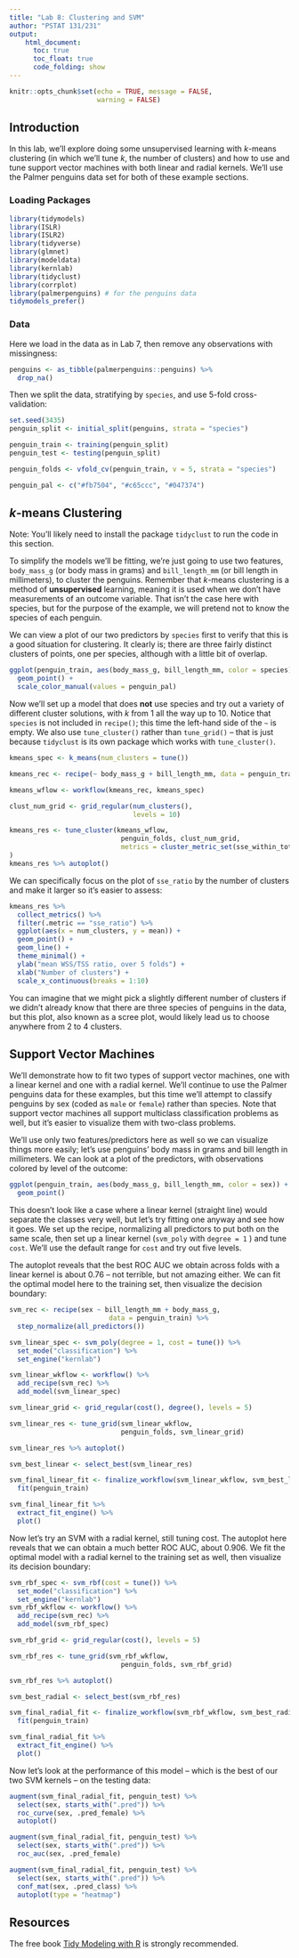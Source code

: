 ```yaml
---
title: "Lab 8: Clustering and SVM"
author: "PSTAT 131/231"
output:
    html_document:
      toc: true
      toc_float: true
      code_folding: show
---
```


```r
knitr::opts_chunk$set(echo = TRUE, message = FALSE,
                      warning = FALSE)
```

## Introduction

In this lab, we'll explore doing some unsupervised learning with *k*-means clustering (in which we'll tune *k*, the number of clusters) and how to use and tune support vector machines with both linear and radial kernels. We'll use the Palmer penguins data set for both of these example sections.

### Loading Packages

```r
library(tidymodels)
library(ISLR)
library(ISLR2)
library(tidyverse)
library(glmnet)
library(modeldata)
library(kernlab)
library(tidyclust)
library(corrplot)
library(palmerpenguins) # for the penguins data
tidymodels_prefer()
```

### Data

Here we load in the data as in Lab 7, then remove any observations with missingness:

```r
penguins <- as_tibble(palmerpenguins::penguins) %>% 
  drop_na()
```

Then we split the data, stratifying by `species`, and use 5-fold cross-validation:

```r
set.seed(3435)
penguin_split <- initial_split(penguins, strata = "species")

penguin_train <- training(penguin_split)
penguin_test <- testing(penguin_split)

penguin_folds <- vfold_cv(penguin_train, v = 5, strata = "species")

penguin_pal <- c("#fb7504", "#c65ccc", "#047374")

```

## *k*-means Clustering

Note: You'll likely need to install the package `tidyclust` to run the code in this section.

To simplify the models we'll be fitting, we're just going to use two features, `body_mass_g` (or body mass in grams) and `bill_length_mm` (or bill length in millimeters), to cluster the penguins. Remember that *k*-means clustering is a method of **unsupervised** learning, meaning it is used when we don't have measurements of an outcome variable. That isn't the case here with species, but for the purpose of the example, we will pretend not to know the species of each penguin.

We can view a plot of our two predictors by `species` first to verify that this is a good situation for clustering. It clearly is; there are three fairly distinct clusters of points, one per species, although with a little bit of overlap.

```r
ggplot(penguin_train, aes(body_mass_g, bill_length_mm, color = species)) +
  geom_point() +
  scale_color_manual(values = penguin_pal)
```

Now we'll set up a model that does **not** use species and try out a variety of different cluster solutions, with *k* from 1 all the way up to 10. Notice that `species` is not included in `recipe()`; this time the left-hand side of the `~` is empty. We also use `tune_cluster()` rather than `tune_grid()` -- that is just because `tidyclust` is its own package which works with `tune_cluster()`.

```r
kmeans_spec <- k_means(num_clusters = tune())

kmeans_rec <- recipe(~ body_mass_g + bill_length_mm, data = penguin_train)

kmeans_wflow <- workflow(kmeans_rec, kmeans_spec)

clust_num_grid <- grid_regular(num_clusters(),
                               levels = 10)

kmeans_res <- tune_cluster(kmeans_wflow, 
                            penguin_folds, clust_num_grid,
                            metrics = cluster_metric_set(sse_within_total, sse_total, sse_ratio)
)
kmeans_res %>% autoplot()
```

We can specifically focus on the plot of `sse_ratio` by the number of clusters and make it larger so it's easier to assess:

```r
kmeans_res %>%
  collect_metrics() %>% 
  filter(.metric == "sse_ratio") %>%
  ggplot(aes(x = num_clusters, y = mean)) +
  geom_point() +
  geom_line() +
  theme_minimal() +
  ylab("mean WSS/TSS ratio, over 5 folds") +
  xlab("Number of clusters") +
  scale_x_continuous(breaks = 1:10)
```

You can imagine that we might pick a slightly different number of clusters if we didn't already know that there are three species of penguins in the data, but this plot, also known as a scree plot, would likely lead us to choose anywhere from 2 to 4 clusters.

## Support Vector Machines

We'll demonstrate how to fit two types of support vector machines, one with a linear kernel and one with a radial kernel. We'll continue to use the Palmer penguins data for these examples, but this time we'll attempt to classify penguins by sex (coded as `male` or `female`) rather than species. Note that support vector machines all support multiclass classification problems as well, but it's easier to visualize them with two-class problems.

We'll use only two features/predictors here as well so we can visualize things more easily; let's use penguins' body mass in grams and bill length in millimeters. We can look at a plot of the predictors, with observations colored by level of the outcome:

```r
ggplot(penguin_train, aes(body_mass_g, bill_length_mm, color = sex)) +
  geom_point()
```

This doesn't look like a case where a linear kernel (straight line) would separate the classes very well, but let's try fitting one anyway and see how it goes. We set up the recipe, normalizing all predictors to put both on the same scale, then set up a linear kernel (`svm_poly` with `degree = 1` ) and tune `cost`. We'll use the default range for `cost` and try out five levels.

The autoplot reveals that the best ROC AUC we obtain across folds with a linear kernel is about 0.76 -- not terrible, but not amazing either. We can fit the optimal model here to the training set, then visualize the decision boundary:

```r
svm_rec <- recipe(sex ~ bill_length_mm + body_mass_g,
                         data = penguin_train) %>% 
  step_normalize(all_predictors())

svm_linear_spec <- svm_poly(degree = 1, cost = tune()) %>%
  set_mode("classification") %>%
  set_engine("kernlab")

svm_linear_wkflow <- workflow() %>% 
  add_recipe(svm_rec) %>% 
  add_model(svm_linear_spec)

svm_linear_grid <- grid_regular(cost(), degree(), levels = 5)

svm_linear_res <- tune_grid(svm_linear_wkflow, 
                            penguin_folds, svm_linear_grid)

svm_linear_res %>% autoplot()

svm_best_linear <- select_best(svm_linear_res)

svm_final_linear_fit <- finalize_workflow(svm_linear_wkflow, svm_best_linear) %>% 
  fit(penguin_train)

svm_final_linear_fit %>%  
  extract_fit_engine() %>% 
  plot()
```

Now let's try an SVM with a radial kernel, still tuning cost. The autoplot here reveals that we can obtain a much better ROC AUC, about 0.906. We fit the optimal model with a radial kernel to the training set as well, then visualize its decision boundary:

```r
svm_rbf_spec <- svm_rbf(cost = tune()) %>%
  set_mode("classification") %>%
  set_engine("kernlab")
svm_rbf_wkflow <- workflow() %>% 
  add_recipe(svm_rec) %>% 
  add_model(svm_rbf_spec)

svm_rbf_grid <- grid_regular(cost(), levels = 5)

svm_rbf_res <- tune_grid(svm_rbf_wkflow, 
                            penguin_folds, svm_rbf_grid)

svm_rbf_res %>% autoplot()

svm_best_radial <- select_best(svm_rbf_res)

svm_final_radial_fit <- finalize_workflow(svm_rbf_wkflow, svm_best_radial) %>% 
  fit(penguin_train)

svm_final_radial_fit %>%  
  extract_fit_engine() %>% 
  plot()
```

Now let's look at the performance of this model -- which is the best of our two SVM kernels -- on the testing data:

```r
augment(svm_final_radial_fit, penguin_test) %>% 
  select(sex, starts_with(".pred")) %>% 
  roc_curve(sex, .pred_female) %>% 
  autoplot()

augment(svm_final_radial_fit, penguin_test) %>% 
  select(sex, starts_with(".pred")) %>% 
  roc_auc(sex, .pred_female)

augment(svm_final_radial_fit, penguin_test) %>% 
  select(sex, starts_with(".pred")) %>% 
  conf_mat(sex, .pred_class) %>% 
  autoplot(type = "heatmap")
```

## Resources

The free book [Tidy Modeling with R](https://www.tmwr.org/) is strongly recommended.
